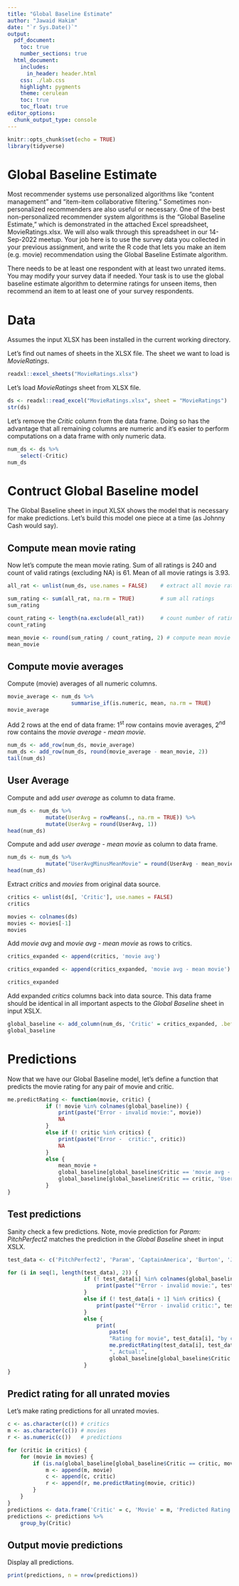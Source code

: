 ```yaml
---
title: "Global Baseline Estimate"
author: "Jawaid Hakim"
date: "`r Sys.Date()`"
output:
  pdf_document:
    toc: true
    number_sections: true
  html_document:
    includes:
      in_header: header.html
    css: ./lab.css
    highlight: pygments
    theme: cerulean
    toc: true
    toc_float: true
editor_options: 
  chunk_output_type: console
---
```


```r
knitr::opts_chunk$set(echo = TRUE)
library(tidyverse)
```

# Global Baseline Estimate

Most recommender systems use personalized algorithms like "content management" and "item-item collaborative filtering."  Sometimes non-personalized recommenders are also useful or necessary.  One of the best non-personalized recommender system algorithms is the "Global Baseline Estimate," which is demonstrated in the attached Excel spreadsheet, MovieRatings.xlsx.  We will also walk through this spreadsheet in our 14-Sep-2022 meetup.
Your job here is to use the survey data you collected in your previous assignment, and write the R code that lets you make an item (e.g. movie) recommendation using the Global Baseline Estimate algorithm.  

There needs to be at least one respondent with at least two unrated items. You may modify your survey data if needed.  Your task is to use the global baseline estimate algorithm to determine ratings for unseen items, then recommend an item to at least one of your survey respondents.

# Data

Assumes the input XLSX has been installed in the current working directory.  

Let's find out names of sheets in the XLSX file. The sheet we want to load is *MovieRatings*. 

```r
readxl::excel_sheets("MovieRatings.xlsx")
```

Let's load *MovieRatings* sheet from XLSX file.

```r
ds <- readxl::read_excel("MovieRatings.xlsx", sheet = "MovieRatings")
str(ds)
```

Let's remove the *Critic* column from the data frame. Doing so has the advantage that all remaining columns are numeric and it's easier to perform computations on a data frame with only numeric data.

```r
num_ds <- ds %>%
    select(-Critic)
num_ds
```

# Contruct Global Baseline model

The Global Baseline sheet in input XLSX  shows the model that is necessary for  make predictions. Let's build this model one piece at a time (as Johnny Cash would say).

## Compute mean movie rating

Now let's compute the mean movie rating. Sum of all ratings is 240 and count of valid ratings (excluding NA) is 61. Mean of all movie ratings is 3.93.

```r
all_rat <- unlist(num_ds, use.names = FALSE)    # extract all movie ratings

sum_rating <- sum(all_rat, na.rm = TRUE)        # sum all ratings
sum_rating

count_rating <- length(na.exclude(all_rat))     # count number of ratings, excluding NA
count_rating

mean_movie <- round(sum_rating / count_rating, 2) # compute mean movie rating
mean_movie
```

## Compute movie averages

Compute (movie) averages of all numeric columns.

```r
movie_average <- num_ds %>% 
                    summarise_if(is.numeric, mean, na.rm = TRUE)
movie_average
```

Add 2 rows at the end of data frame: 1^st^ row contains movie averages, 2^nd^ row contains the *movie average - mean movie*.

```r
num_ds <- add_row(num_ds, movie_average)
num_ds <- add_row(num_ds, round(movie_average - mean_movie, 2))
tail(num_ds)
```

## User Average

Compute and add *user average* as column to data frame.

```r
num_ds <- num_ds %>%
            mutate(UserAvg = rowMeans(., na.rm = TRUE)) %>%
            mutate(UserAvg = round(UserAvg, 1))
head(num_ds)
```

Compute and add *user average - mean movie* as column to data frame.

```r
num_ds <- num_ds %>%
            mutate("UserAvgMinusMeanMovie" = round(UserAvg - mean_movie, 2)) 
head(num_ds)
```

Extract *critics* and *movies* from original data source.

```r
critics <- unlist(ds[, 'Critic'], use.names = FALSE)
critics

movies <- colnames(ds)
movies <- movies[-1]
movies
```

Add *movie avg* and *movie avg - mean movie* as rows to critics.

```r
critics_expanded <- append(critics, 'movie avg')

critics_expanded <- append(critics_expanded, 'movie avg - mean movie')

critics_expanded
```

Add expanded *critics* columns back into data source. This data frame should be identical in all important aspects to the *Global Baseline* sheet in input XSLX. 

```r
global_baseline <- add_column(num_ds, 'Critic' = critics_expanded, .before = 0)
global_baseline
```

# Predictions

Now that we have our Global Baseline model, let's define a  function that predicts the movie rating for any pair of movie and critic.

```r
me.predictRating <- function(movie, critic) {
            if (! movie %in% colnames(global_baseline)) {     
                print(paste("Error - invalid movie:", movie))
                NA
            }
            else if (! critic %in% critics) {
                print(paste("Error -  critic:", critic))
                NA
            }
            else {                                            
                mean_movie +
                global_baseline[global_baseline$Critic == 'movie avg - mean movie', movie][[1]] +  
                global_baseline[global_baseline$Critic == critic, 'UserAvgMinusMeanMovie'][[1]]
            }
}
```

## Test predictions

Sanity check a few predictions. Note, movie prediction for *Param: PitchPerfect2* matches the prediction in the *Global Baseline* sheet in input XSLX.

```r
test_data <- c('PitchPerfect2', 'Param', 'CaptainAmerica', 'Burton', 'JungleBook', 'Vuthy', 'Frozen', 'Steve')

for (i in seq(1, length(test_data), 2)) {
                        if (! test_data[i] %in% colnames(global_baseline)) {
                            print(paste("*Error - invalid movie:", test_data[i]))
                        }
                        else if (! test_data[i + 1] %in% critics) {
                            print(paste("*Error - invalid critic:", test_data[i + 1]))
                        }
                        else {
                            print(
                                paste(
                                "Rating for movie", test_data[i], "by critic", test_data[i + 1], "- Predicted:", 
                                me.predictRating(test_data[i], test_data[i + 1]), 
                                ", Actual:", 
                                global_baseline[global_baseline$Critic == test_data[i + 1], test_data[i]]))
                        }
}
```

## Predict rating for all unrated movies

Let's make rating predictions for all unrated movies.

```r
c <- as.character(c()) # critics
m <- as.character(c()) # movies
r <- as.numeric(c())   # predictions

for (critic in critics) {
    for (movie in movies) {
        if (is.na(global_baseline[global_baseline$Critic == critic, movie][[1]])) {
            m <- append(m, movie)
            c <- append(c, critic)
            r <- append(r, me.predictRating(movie, critic))
        }
    }
}
predictions <- data.frame('Critic' = c, 'Movie' = m, 'Predicted Rating' = r)
predictions <- predictions %>%
    group_by(Critic)
```

## Output movie predictions

Display all predictions.

```r
print(predictions, n = nrow(predictions))
```

